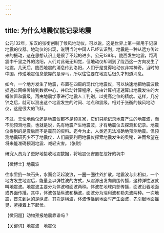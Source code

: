 ```yaml
---
---
---
```

title: 为什么地震仪能记录地震
---




公元132年，东汉的张衡创制了候风地动仪，可以说，这是世界上第一架用于记录地震的仪器。地动仪的出现，说明当时中国人已经认识到，地震是一种从远方传过来的振动，这在思想认识上是很了不起的进步。公元138年，陇西发生地震，距离震中千里之外的洛阳，人们对此毫无知觉，但地动仪却测到了陇西这一方向发生了地震。几天后，陇西地震的消息传到洛阳，人们于是觉得地动仪非常神奇。当时的中国，传递地震信息依靠的是驿马，所以往往要在地震后很久才知道消息。

如今，一个地方发生了地震，布置在四周的现代化地震仪，可以快速地把地震波数据通过网络传输到数据中心，并启动计算程序，先由计算机迅速算出地震发生的大概位置和震级，再由地震学家进行地震人工判别，以提高定位的精度。这样，几分钟之后，就可以测出这个地震发生的时间、地点和震级。相对于张衡的候风地动仪，这是很大的飞跃。

不过，无论地动仪还是地震仪都不是预言家，它们只能记录地震产生的地震波，而不能预测地震。也就是说，先有地震产生地震波，才有地震仪去探测和记录。地震仪得到的是震后而不是震前的资料。迄今为止，人类还无法准确地预测地震。但预测地震研究少不了地震仪，人们需要利用地震仪探索地震发生的奥秘，进而希望在将来能准确预测地震、减轻灾害。（张尉）

研究人员为了更好地接收地震数据，将地震仪安置在挖好的坑中





【微博士】地震波

往水里扔一块石头，水面会泛起波浪，一圈一圈往外扩散。地震波与此相似，一个地方发生地震后，能量会以弹性波的方式，从震源出发向周围传播，这种弹性波就叫地震波。地震波主要分为体波和面波两种。体波在地球内部传播，面波沿着地面或界面传播。其中，体波包括纵波和横波，面波分为瑞利波和勒夫波两种。一次地震，首先到达的是纵波，其次是横波，体波传播到地面时产生面波，先引起地面摇晃，紧接着上下起伏。

【微问题】动物预报地震靠谱吗？

【关键词】地震波　地震仪